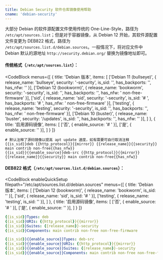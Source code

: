 ```yaml
---
title: Debian Security 软件仓库镜像使用帮助
cname: 'debian-security'
---
```


大部分 Debian 的软件源配置文件使用传统的 One-Line-Style，路径为 `/etc/apt/sources.list`；但是对于容器镜像，从 Debian 12 开始，其软件源配置文件变更为 DEB822 格式，路径为 `/etc/apt/sources.list.d/debian.sources`。一般情况下，将对应文件中 Debian 默认的源地址 `http://security.debian.org/` 替换为镜像地址即可。

#### 传统格式（`/etc/apt/sources.list`）：

<CodeBlock
  menus={[
    {
      title: 'Debian 版本',
      items: [
        ['Debian 11 (bullseye)', { release_name: 'bullseye', security: '-security', is_sid: '', has_backports: '', has_nfw: ''  }],
        ['Debian 12 (bookworm)', { release_name: 'bookworm', security: '-security', is_sid: '', has_backports: '', has_nfw: ' non-free-firmware'  }],
        ['sid', { release_name: 'sid', security: '-security', is_sid: '# ', has_backports: '# ', has_nfw: ' non-free-firmware'  }],
        ['testing', { release_name: 'testing', security: '-security', is_sid: '', has_backports: '', has_nfw: ' non-free-firmware'  }],
        ['Debian 10 (buster)', { release_name: 'buster', security: '/updates', is_sid: '', has_backports: '', has_nfw: ''  }],
      ]
    },
    {
      title: '启用源码镜像',
      items: [
        ['否', { enable_source: '# ' }],
        ['是', { enable_source: '' }],
      ]
    }
  ]}
>

```properties
# 默认注释了源码镜像以提高 apt update 速度，如有需要可自行取消注释
{{is_sid}}deb {{http_protocol}}{{mirror}} {{release_name}}{{security}} main contrib non-free{{has_nfw}}
{{is_sid}}{{enable_source}}deb-src {{http_protocol}}{{mirror}} {{release_name}}{{security}} main contrib non-free{{has_nfw}}
```

</CodeBlock>

#### DEB822 格式（`/etc/apt/sources.list.d/debian.sources`）：

<CodeBlock
  enableQuickSetup
  filepath="/etc/apt/sources.list.d/debian.sources"
  menus={[
    {
      title: 'Debian 版本',
      items: [
        ['Debian 12 (bookworm)', { release_name: 'bookworm', is_sid: '' }],
        ['sid', { release_name: 'sid', is_sid: '# ' }],
        ['testing', { release_name: 'testing', is_sid: '' }],
      ]
    },
    {
      title: '启用源码镜像',
      items: [
        ['否', { enable_source: '# ' }],
        ['是', { enable_source: '' }],
      ]
    }
  ]}
>

```yaml
{{is_sid}}Types: deb
{{is_sid}}URIs: {{http_protocol}}{{mirror}}
{{is_sid}}Suites: {{release_name}}-security
{{is_sid}}Components: main contrib non-free non-free-firmware

{{is_sid}}{{enable_source}}Types: deb-src
{{is_sid}}{{enable_source}}URIs: {{http_protocol}}{{mirror}}
{{is_sid}}{{enable_source}}Suites: {{release_name}}-security
{{is_sid}}{{enable_source}}Components: main contrib non-free non-free-firmware
```

</CodeBlock>
